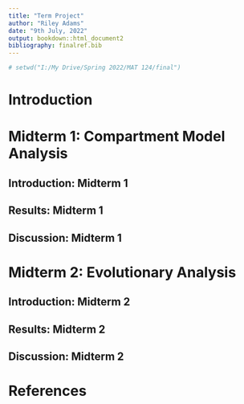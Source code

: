```yaml
---
title: "Term Project"
author: "Riley Adams"
date: "9th July, 2022"
output: bookdown::html_document2
bibliography: finalref.bib
---
```


```r
# setwd("I:/My Drive/Spring 2022/MAT 124/final")
```

# Introduction {#intro}

# Midterm 1: Compartment Model Analysis {#mt1}

## Introduction: Midterm 1 {#introMT1}

## Results: Midterm 1 {#resMT1}

## Discussion: Midterm 1 {#discMT1}

# Midterm 2: Evolutionary Analysis

## Introduction: Midterm 2 {#introMT2}

## Results: Midterm 2 {#resMT2}

## Discussion: Midterm 2 {#discMT2}

# References